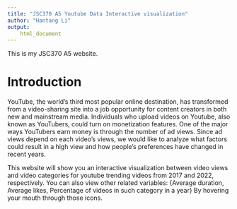 ```yaml
---
title: "JSC370 A5 Youtube Data Interactive visualization"
author: "Hantang Li"
output: 
    html_document
---
```


This is my JSC370 A5 website.

# Introduction

YouTube, the world's third most popular online destination, has transformed from a video-sharing site into a job opportunity for content creators in both new and mainstream media. 
Individuals who upload videos on Youtube, also known as YouTubers, could turn on monetization features. One of the major ways YouTubers earn money is through the number of ad views. Since ad views depend on each video's views, we would like to analyze what factors could result in a high view and how people's preferences have changed in recent years.

This website will show you an interactive visualization between video views and video categories for youtube trending videos from 2017 and 2022, respectively. You can also view other related variables: {Average duration, Average likes, Percentage of videos in such category in a year} By hovering your mouth through those icons.

